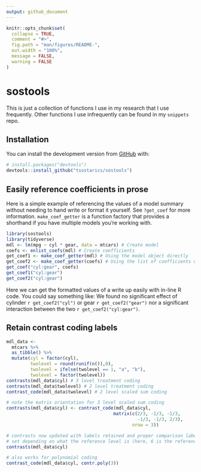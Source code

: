 ```yaml
---
output: github_document
---
```


<!-- README.md is generated from README.Rmd. Please edit that file -->

```r
knitr::opts_chunk$set(
  collapse = TRUE,
  comment = "#>",
  fig.path = "man/figures/README-",
  out.width = "100%",
  message = FALSE,
  warning = FALSE
)
```

# sostools

<!-- badges: start -->
<!-- badges: end -->

This is just a collection of functions I use in my research that I use
frequently. Other functions I use infrequently can be found in my `snippets`
repo.

## Installation

You can install the development version from [GitHub](https://github.com/) with:

``` r
# install.packages("devtools")
devtools::install_github("tsostarics/sostools")
```
## Easily reference coefficients in prose

Here is a simple example of referencing the values of a model summary
without needing to hand write or format it yourself. See `?get_coef` for more
information. `make_coef_getter` is a function factory that provides a shorthand
if you have multiple models you're working with.

```r
library(sostools)
library(tidyverse)
mdl <- lm(mpg ~ cyl * gear, data = mtcars) # Create model
coefs <- enlist_coefs(mdl) # Create coefficients
get_coef1 <- make_coef_getter(mdl) # Using the model object directly
get_coef2 <- make_coef_getter(coefs) # Using the list of coefficients we made
get_coef("cyl:gear", coefs)
get_coef1("cyl:gear")
get_coef2("cyl:gear")
```

Here we can get the formatted values of a write up easily with in-line R code.
You could say something like: We found no significant effect of cylinder 
`r get_coef2("cyl")` or gear `r get_coef2("gear")` nor a significant interaction
between the two `r get_coef2("cyl:gear")`.

## Retain contrast coding labels

```r
mdl_data <- 
  mtcars %>% 
  as_tibble() %>% 
  mutate(cyl = factor(cyl), 
         twolevel = round(runif(n()),0),
         twolevel = ifelse(twolevel == 1, "a", "b"),
         twolevel = factor(twolevel))
contrasts(mdl_data$cyl) # 3 level treatment coding
contrasts(mdl_data$twolevel) # 2 level treatment coding
contrast_code(mdl_data$twolevel) # 2 level scaled sum coding

# note the matrix orientation for 3 level scaled sum coding
contrasts(mdl_data$cyl) <- contrast_code(mdl_data$cyl,
                                        matrix(c(2/3, -1/3, -1/3,
                                                 -1/3, -1/3, 2/3),
                                               nrow = 3))

# contrasts now updated with labels retained and proper comparison labels
# set depending on what the reference level is (here, 6 is the reference)
contrasts(mdl_data$cyl) 

# also works for polynomial coding
contrast_code(mdl_data$cyl, contr.poly(3))
```

